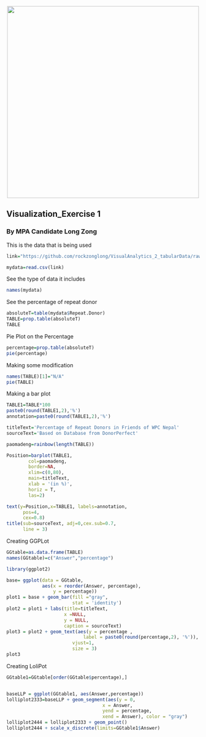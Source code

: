 <br> 
<center><img src="http://i.imgur.com/sSaOozN.png" width="500"></center>

## Visualization_Exercise 1

### By MPA Candidate  Long Zong

This is the data that is being used

```r
link="https://github.com/rockzonglong/VisualAnalytics_2_tabularData/raw/master/data/Tableau%20Applicable%20Annual%20Report%201.csv"
```

```r
mydata=read.csv(link)
```

See the type of data it includes
```r
names(mydata)
```
See the percentage of repeat donor
```r
absoluteT=table(mydata$Repeat.Donor)
TABLE=prop.table(absoluteT)
TABLE
```

Pie Plot on the Percentage

```r
percentage=prop.table(absoluteT)
pie(percentage)
```



Making some modification





```r
names(TABLE)[1]="N/A"
pie(TABLE)
```



Making a bar plot

```r
TABLE1=TABLE*100
paste0(round(TABLE1,2),'%')
annotation=paste0(round(TABLE1,2),'%')
```

```r
titleText='Percentage of Repeat Donors in Friends of WPC Nepal'
sourceText='Based on Database from DonorPerfect'

paomadeng=rainbow(length(TABLE)) 

Position=barplot(TABLE1,
        col=paomadeng,
        border=NA,
        xlim=c(0,80),
        main=titleText,
        xlab = '(in %)',
        horiz = T,
        las=2)

text(y=Position,x=TABLE1, labels=annotation,
      pos=4,
      cex=0.8)
title(sub=sourceText, adj=0,cex.sub=0.7,
      line = 3) 
```

Creating GGPLot
```r
GGtable=as.data.frame(TABLE)
names(GGtable)=c("Answer","percentage")
```

```r
library(ggplot2)
```

```r
base= ggplot(data = GGtable, 
             aes(x = reorder(Answer, percentage),
                 y = percentage)) 
plot1 = base + geom_bar(fill ="gray",
                        stat = 'identity')
plot2 = plot1 + labs(title=titleText,
                     x =NULL, 
                     y = NULL,
                     caption = sourceText)
plot3 = plot2 + geom_text(aes(y = percentage ,
                            label = paste0(round(percentage,2), '%')),
                        vjust=1,
                        size = 3)
plot3

```

Creating LoliPot

```r
GGtable1=GGtable[order(GGtable$percentage),]


baseLLP = ggplot(GGtable1, aes(Answer,percentage)) 
lolliplot2333=baseLLP + geom_segment(aes(y = 0, 
                                   x = Answer, 
                                   yend = percentage, 
                                   xend = Answer), color = "gray") 
lolliplot2444 = lolliplot2333 + geom_point()
lolliplot2444 + scale_x_discrete(limits=GGtable1$Answer)
```




